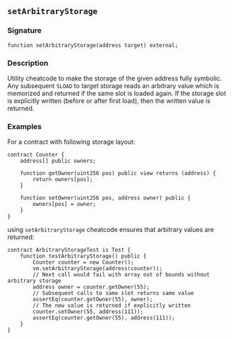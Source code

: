 ## `setArbitraryStorage`

### Signature

```solidity
function setArbitraryStorage(address target) external;
```

### Description

Utility cheatcode to make the storage of the given address fully symbolic.
Any subsequent `SLOAD` to target storage reads an arbitrary value which is memorized and returned if the same slot is loaded again.
If the storage slot is explicitly written (before or after first load), then the written value is returned.

### Examples

For a contract with following storage layout:
```solidity
contract Counter {
    address[] public owners;

    function getOwner(uint256 pos) public view returns (address) {
        return owners[pos];
    }

    function setOwner(uint256 pos, address owner) public {
        owners[pos] = owner;
    }
}
```
using `setArbitraryStorage` cheatcode ensures that arbitrary values are returned: 
```solidity
contract ArbitraryStorageTest is Test {
    function testArbitraryStorage() public {
        Counter counter = new Counter();
        vm.setArbitraryStorage(address(counter));
        // Next call would fail with array out of bounds without arbitrary storage
        address owner = counter.getOwner(55);
        // Subsequent calls to same slot returns same value
        assertEq(counter.getOwner(55), owner);
        // The new value is returned if explicitly written
        counter.setOwner(55, address(111));
        assertEq(counter.getOwner(55), address(111));
    }
}
```
